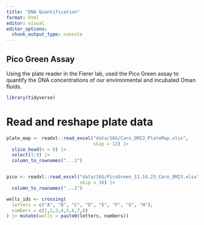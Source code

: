 ```yaml
---
title: "DNA Quantification"
format: html
editor: visual
editor_options: 
  chunk_output_type: console
---
```


## Pico Green Assay

Using the plate reader in the Fierer lab, used the Pico Green assay to quantify the DNA concentrations of our environmental and incubated Oman fluids.

```r
library(tidyverse)
```

# Read and reshape plate data

```r
plate_map <- readxl::read_excel("data/16S/Caro_OM23_PlateMap.xlsx",
                                skip = 12) |> 
  slice_head(n = 8) |> 
  select(1:9) |> 
  column_to_rownames("...1")


pico <- readxl::read_excel("data/16S/PicoGreen_11.14.23_Caro_OM23.xlsx", 
                           skip = 30) |> 
  column_to_rownames("...1")

wells_ids <- crossing(
  letters = c("A", "B", "C", "D", "E", "F", "G", "H"),
  numbers = c(1,2,3,4,5,6,7,8)
) |> mutate(wells = paste0(letters, numbers))


```
